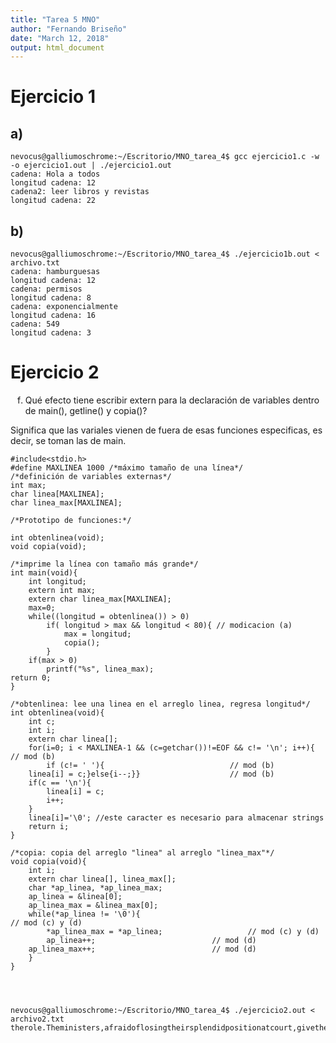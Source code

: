 ```yaml
---
title: "Tarea 5 MNO"
author: "Fernando Briseño"
date: "March 12, 2018"
output: html_document
---
```


# Ejercicio 1

## a)

```{}
nevocus@galliumoschrome:~/Escritorio/MNO_tarea_4$ gcc ejercicio1.c -w -o ejercicio1.out | ./ejercicio1.out
cadena: Hola a todos
longitud cadena: 12
cadena2: leer libros y revistas
longitud cadena: 22
```

## b)

```{}
nevocus@galliumoschrome:~/Escritorio/MNO_tarea_4$ ./ejercicio1b.out < archivo.txt
cadena: hamburguesas
longitud cadena: 12
cadena: permisos
longitud cadena: 8
cadena: exponencialmente
longitud cadena: 16
cadena: 549
longitud cadena: 3
```

# Ejercicio 2

f) Qué efecto tiene escribir extern para la declaración de variables dentro de main(), getline() y copia()?

Significa que las variales vienen de fuera de esas funciones especificas, es decir, se toman las de main.


```{}
#include<stdio.h>
#define MAXLINEA 1000 /*máximo tamaño de una línea*/
/*definición de variables externas*/
int max;
char linea[MAXLINEA];
char linea_max[MAXLINEA];
 
/*Prototipo de funciones:*/
 
int obtenlinea(void); 
void copia(void);
 
/*imprime la línea con tamaño más grande*/
int main(void){
    int longitud;
    extern int max;
    extern char linea_max[MAXLINEA];
    max=0;
    while((longitud = obtenlinea()) > 0)
        if( longitud > max && longitud < 80){ // modicacion (a)
            max = longitud;
            copia();
        }
    if(max > 0)
        printf("%s", linea_max);
return 0;
}
 
/*obtenlinea: lee una linea en el arreglo linea, regresa longitud*/
int obtenlinea(void){
    int c;
    int i;
    extern char linea[];
    for(i=0; i < MAXLINEA-1 && (c=getchar())!=EOF && c!= '\n'; i++){ // mod (b)
        if (c!= ' '){						     // mod (b)		
	linea[i] = c;}else{i--;}}				     // mod (b)
    if(c == '\n'){
        linea[i] = c;
        i++;
    }
    linea[i]='\0'; //este caracter es necesario para almacenar strings
    return i;
}
 
/*copia: copia del arreglo "linea" al arreglo "linea_max"*/
void copia(void){ 
    int i;
    extern char linea[], linea_max[];
	char *ap_linea, *ap_linea_max;
	ap_linea = &linea[0];
	ap_linea_max = &linea_max[0];
    while(*ap_linea != '\0'){                                        // mod (c) y (d)
        *ap_linea_max = *ap_linea; 				     // mod (c) y (d)
        ap_linea++;						     // mod (d)
	ap_linea_max++;    					     // mod (d)
    }
}




```


```{}
nevocus@galliumoschrome:~/Escritorio/MNO_tarea_4$ ./ejercicio2.out < archivo2.txt
therole.Theministers,afraidoflosingtheirsplendidpositionatcourt,givethe

```


